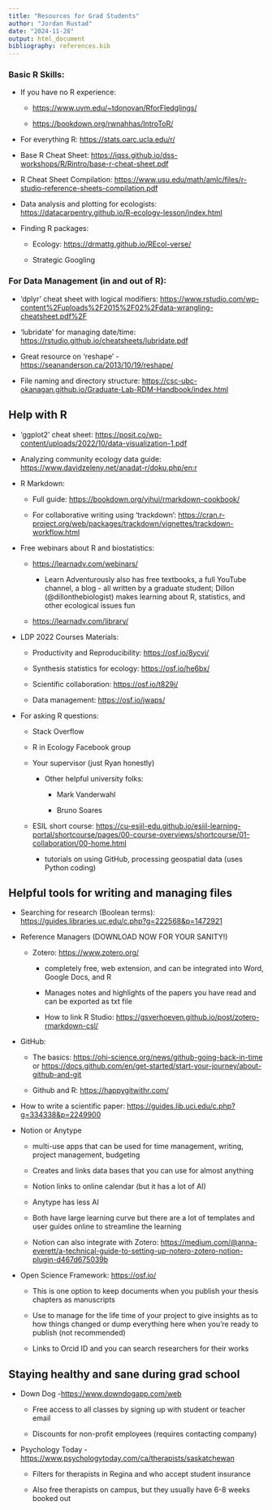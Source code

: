```yaml
---
title: "Resources for Grad Students"
author: "Jordan Rustad"
date: "2024-11-28"
output: html_document
bibliography: references.bib
---
```


### Basic R Skills:

-   If you have no R experience:

    -   <https://www.uvm.edu/~tdonovan/RforFledglings/>

    -   <https://bookdown.org/rwnahhas/IntroToR/>

-   For everything R: <https://stats.oarc.ucla.edu/r/>

-   Base R Cheat Sheet: <https://iqss.github.io/dss-workshops/R/Rintro/base-r-cheat-sheet.pdf>

-   R Cheat Sheet Compilation: <https://www.usu.edu/math/amlc/files/r-studio-reference-sheets-compilation.pdf>

-   Data analysis and plotting for ecologists: <https://datacarpentry.github.io/R-ecology-lesson/index.html>

-   Finding R packages:

    -   Ecology: <https://drmattg.github.io/REcol-verse/>

    -   Strategic Googling

### For Data Management (in and out of R):

-   'dplyr' cheat sheet with logical modifiers: <https://www.rstudio.com/wp-content%2Fuploads%2F2015%2F02%2Fdata-wrangling-cheatsheet.pdf%2F>

-   'lubridate' for managing date/time: <https://rstudio.github.io/cheatsheets/lubridate.pdf>

-   Great resource on 'reshape' - <https://seananderson.ca/2013/10/19/reshape/>

-   File naming and directory structure: <https://csc-ubc-okanagan.github.io/Graduate-Lab-RDM-Handbook/index.html>

## Help with R

-   'ggplot2' cheat sheet: <https://posit.co/wp-content/uploads/2022/10/data-visualization-1.pdf>

-   Analyzing community ecology data guide: <https://www.davidzeleny.net/anadat-r/doku.php/en:r>

-   R Markdown:

    -   Full guide: <https://bookdown.org/yihui/rmarkdown-cookbook/>

    -   For collaborative writing using 'trackdown': <https://cran.r-project.org/web/packages/trackdown/vignettes/trackdown-workflow.html>

-   Free webinars about R and biostatistics:

    -   <https://learnadv.com/webinars/>

        -   Learn Adventurously also has free textbooks, a full YouTube channel, a blog - all written by a graduate student; Dillon (\@dillonthebiologist) makes learning about R, statistics, and other ecological issues fun

    -   <https://learnadv.com/library/>

-   LDP 2022 Courses Materials:

    -   Productivity and Reproducibility: <https://osf.io/8ycvj/>

    -   Synthesis statistics for ecology: <https://osf.io/he6bx/>

    -   Scientific collaboration: <https://osf.io/t829j/>

    -   Data management: <https://osf.io/jwaps/>

-   For asking R questions:

    -   Stack Overflow

    -   R in Ecology Facebook group

    -   Your supervisor (just Ryan honestly)

        -   Other helpful university folks:

            -   Mark Vanderwahl

            -   Bruno Soares

    -   ESIL short course: <https://cu-esiil-edu.github.io/esiil-learning-portal/shortcourse/pages/00-course-overviews/shortcourse/01-collaboration/00-home.html>

        -   tutorials on using GitHub, processing geospatial data (uses Python coding)

## Helpful tools for writing and managing files

-   Searching for research (Boolean terms): <https://guides.libraries.uc.edu/c.php?g=222568&p=1472921>

-   Reference Managers (DOWNLOAD NOW FOR YOUR SANITY!)

    -   Zotero: <https://www.zotero.org/>

        -   completely free, web extension, and can be integrated into Word, Google Docs, and R

        -   Manages notes and highlights of the papers you have read and can be exported as txt file

        -   How to link R Studio: <https://gsverhoeven.github.io/post/zotero-rmarkdown-csl/>

-   GitHub:

    -   The basics: <https://ohi-science.org/news/github-going-back-in-time> or <https://docs.github.com/en/get-started/start-your-journey/about-github-and-git>

    -   Github and R: <https://happygitwithr.com/>

-   How to write a scientific paper: <https://guides.lib.uci.edu/c.php?g=334338&p=2249900>

-   Notion or Anytype

    -   multi-use apps that can be used for time management, writing, project management, budgeting

    -   Creates and links data bases that you can use for almost anything

    -   Notion links to online calendar (but it has a lot of AI)

    -   Anytype has less AI

    -   Both have large learning curve but there are a lot of templates and user guides online to streamline the learning

    -   Notion can also integrate with Zotero: [https://medium.com/\@anna-everett/a-technical-guide-to-setting-up-notero-zotero-notion-plugin-d467d675039b](https://medium.com/@anna-everett/a-technical-guide-to-setting-up-notero-zotero-notion-plugin-d467d675039b)

-   Open Science Framework: <https://osf.io/>

    -   This is one option to keep documents when you publish your thesis chapters as manuscripts

    -   Use to manage for the life time of your project to give insights as to how things changed or dump everything here when you're ready to publish (not recommended)

    -   Links to Orcid ID and you can search researchers for their works

## Staying healthy and sane during grad school

-   Down Dog -<https://www.downdogapp.com/web>

    -   Free access to all classes by signing up with student or teacher email

    -   Discounts for non-profit employees (requires contacting company)

-   Psychology Today - <https://www.psychologytoday.com/ca/therapists/saskatchewan>

    -   Filters for therapists in Regina and who accept student insurance

    -   Also free therapists on campus, but they usually have 6-8 weeks booked out
